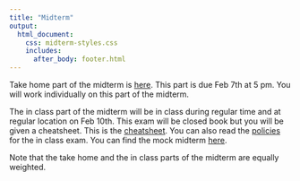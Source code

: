 ```yaml
---
title: "Midterm"
output: 
  html_document:
    css: midterm-styles.css 
    includes:
      after_body: footer.html
---
```


Take home part of the midterm is [here](https://canvas.eee.uci.edu/courses/22992/files/folder/others?preview=8364454). This part is due Feb 7th at 5 pm. You will work individually on this part of the midterm. 

The in class part of the midterm will be in class during regular time and at regular location on Feb 10th. This exam will be closed book but you will be given a cheatsheet. This is the [cheatsheet](cheatsheet.pdf). You can also read the [policies](policies.pdf) for the in class exam. You can find the mock midterm [here](https://canvas.eee.uci.edu/courses/22992/files/folder/others?preview=8392149).

Note that the take home and the in class parts of the midterm are equally weighted.



<br>
<br>
<br>

